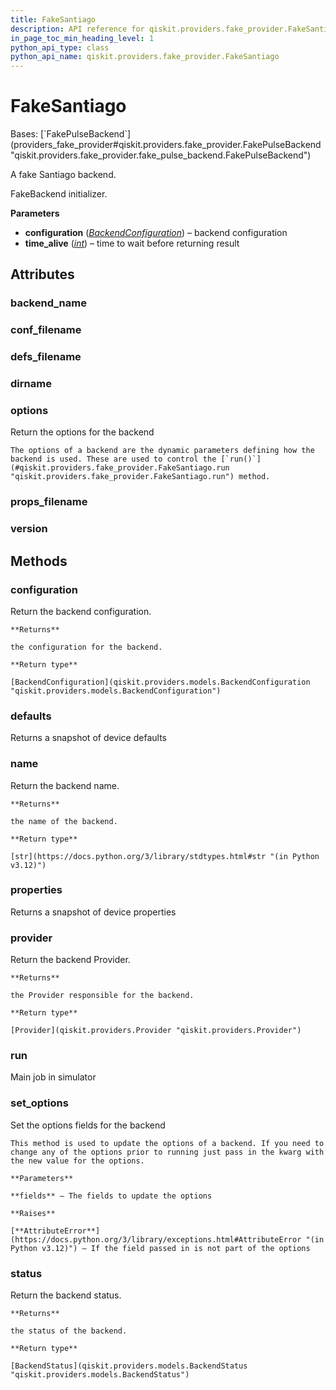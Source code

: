 ```yaml
---
title: FakeSantiago
description: API reference for qiskit.providers.fake_provider.FakeSantiago
in_page_toc_min_heading_level: 1
python_api_type: class
python_api_name: qiskit.providers.fake_provider.FakeSantiago
---
```


# FakeSantiago

<Class id="qiskit.providers.fake_provider.FakeSantiago" isDedicatedPage={true} github="https://github.com/qiskit/qiskit/tree/stable/0.46/qiskit/providers/fake_provider/backends/santiago/fake_santiago.py" signature="qiskit.providers.fake_provider.FakeSantiago">
  Bases: [`FakePulseBackend`](providers_fake_provider#qiskit.providers.fake_provider.FakePulseBackend "qiskit.providers.fake_provider.fake_pulse_backend.FakePulseBackend")

  A fake Santiago backend.

  FakeBackend initializer.

  **Parameters**

  *   **configuration** ([*BackendConfiguration*](qiskit.providers.models.BackendConfiguration "qiskit.providers.models.BackendConfiguration")) – backend configuration
  *   **time\_alive** ([*int*](https://docs.python.org/3/library/functions.html#int "(in Python v3.12)")) – time to wait before returning result

  ## Attributes

  ### backend\_name

  <Attribute id="qiskit.providers.fake_provider.FakeSantiago.backend_name" attributeValue="'fake_santiago'" />

  ### conf\_filename

  <Attribute id="qiskit.providers.fake_provider.FakeSantiago.conf_filename" attributeValue="'conf_santiago.json'" />

  ### defs\_filename

  <Attribute id="qiskit.providers.fake_provider.FakeSantiago.defs_filename" attributeValue="'defs_santiago.json'" />

  ### dirname

  <Attribute id="qiskit.providers.fake_provider.FakeSantiago.dirname" attributeValue="'/home/runner/work/qiskit/qiskit/qiskit/providers/fake_provider/backends/santiago'" />

  ### options

  <Attribute id="qiskit.providers.fake_provider.FakeSantiago.options">
    Return the options for the backend

    The options of a backend are the dynamic parameters defining how the backend is used. These are used to control the [`run()`](#qiskit.providers.fake_provider.FakeSantiago.run "qiskit.providers.fake_provider.FakeSantiago.run") method.
  </Attribute>

  ### props\_filename

  <Attribute id="qiskit.providers.fake_provider.FakeSantiago.props_filename" attributeValue="'props_santiago.json'" />

  ### version

  <Attribute id="qiskit.providers.fake_provider.FakeSantiago.version" attributeValue="1" />

  ## Methods

  ### configuration

  <Function id="qiskit.providers.fake_provider.FakeSantiago.configuration" signature="configuration()">
    Return the backend configuration.

    **Returns**

    the configuration for the backend.

    **Return type**

    [BackendConfiguration](qiskit.providers.models.BackendConfiguration "qiskit.providers.models.BackendConfiguration")
  </Function>

  ### defaults

  <Function id="qiskit.providers.fake_provider.FakeSantiago.defaults" signature="defaults()">
    Returns a snapshot of device defaults
  </Function>

  ### name

  <Function id="qiskit.providers.fake_provider.FakeSantiago.name" signature="name()">
    Return the backend name.

    **Returns**

    the name of the backend.

    **Return type**

    [str](https://docs.python.org/3/library/stdtypes.html#str "(in Python v3.12)")
  </Function>

  ### properties

  <Function id="qiskit.providers.fake_provider.FakeSantiago.properties" signature="properties()">
    Returns a snapshot of device properties
  </Function>

  ### provider

  <Function id="qiskit.providers.fake_provider.FakeSantiago.provider" signature="provider()">
    Return the backend Provider.

    **Returns**

    the Provider responsible for the backend.

    **Return type**

    [Provider](qiskit.providers.Provider "qiskit.providers.Provider")
  </Function>

  ### run

  <Function id="qiskit.providers.fake_provider.FakeSantiago.run" signature="run(run_input, **kwargs)">
    Main job in simulator
  </Function>

  ### set\_options

  <Function id="qiskit.providers.fake_provider.FakeSantiago.set_options" signature="set_options(**fields)">
    Set the options fields for the backend

    This method is used to update the options of a backend. If you need to change any of the options prior to running just pass in the kwarg with the new value for the options.

    **Parameters**

    **fields** – The fields to update the options

    **Raises**

    [**AttributeError**](https://docs.python.org/3/library/exceptions.html#AttributeError "(in Python v3.12)") – If the field passed in is not part of the options
  </Function>

  ### status

  <Function id="qiskit.providers.fake_provider.FakeSantiago.status" signature="status()">
    Return the backend status.

    **Returns**

    the status of the backend.

    **Return type**

    [BackendStatus](qiskit.providers.models.BackendStatus "qiskit.providers.models.BackendStatus")
  </Function>
</Class>

